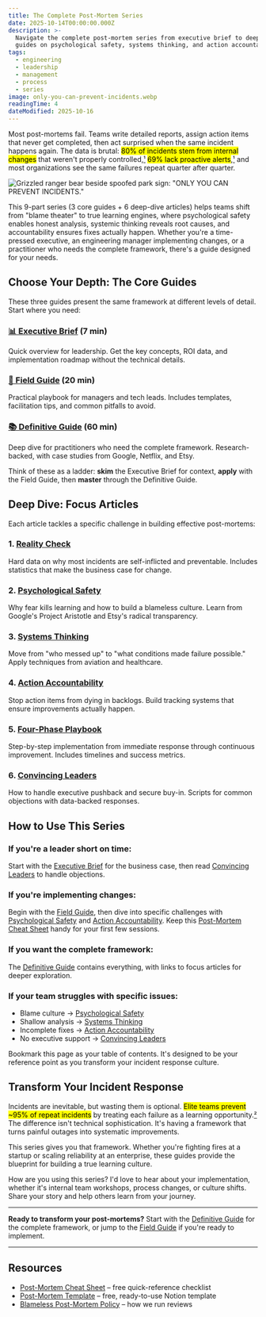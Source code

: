 ```yaml
---
title: The Complete Post-Mortem Series
date: 2025-10-14T00:00:00.000Z
description: >-
  Navigate the complete post-mortem series from executive brief to deep-dive
  guides on psychological safety, systems thinking, and action accountability.
tags:
  - engineering
  - leadership
  - management
  - process
  - series
image: only-you-can-prevent-incidents.webp
readingTime: 4
dateModified: 2025-10-16
---
```


Most post-mortems fail. Teams write detailed reports, assign action items that
never get completed, then act surprised when the same incident happens again.
The data is brutal: <mark>80% of incidents stem from internal changes</mark>
that weren't properly
controlled,[¹](/articles/post-mortem-definitive-guide#user-content-fn-1)
<mark>69% lack proactive
alerts</mark>,[¹](/articles/post-mortem-definitive-guide#user-content-fn-1) and
most organizations see the same failures repeat quarter after quarter.

![Grizzled ranger bear beside spoofed park sign: "ONLY YOU CAN PREVENT INCIDENTS."](only-you-can-prevent-incidents.webp)

This 9-part series (3 core guides + 6 deep-dive articles) helps teams shift
from "blame theater" to true learning engines, where psychological safety
enables honest analysis, systemic thinking reveals root causes, and
accountability ensures fixes actually happen. Whether you're a time-pressed
executive, an engineering manager implementing changes, or a practitioner who
needs the complete framework, there's a guide designed for your needs.

## Choose Your Depth: The Core Guides

These three guides present the same framework at different levels of detail.
Start where you need:

### [📊 Executive Brief](/articles/post-mortem-executive-brief) (7 min)

Quick overview for leadership. Get the key concepts, ROI data, and
implementation roadmap without the technical details.

### [🔧 Field Guide](/articles/post-mortem-field-guide) (20 min)

Practical playbook for managers and tech leads. Includes templates, facilitation
tips, and common pitfalls to avoid.

### [📚 Definitive Guide](/articles/post-mortem-definitive-guide) (60 min)

Deep dive for practitioners who need the complete framework. Research-backed,
with case studies from Google, Netflix, and Etsy.

Think of these as a ladder: **skim** the Executive Brief for context,
**apply** with the Field Guide, then **master** through the
Definitive Guide.

## Deep Dive: Focus Articles

Each article tackles a specific challenge in building effective post-mortems:

### 1. [Reality Check](/articles/post-mortem-reality-check)

Hard data on why most incidents are self-inflicted and preventable. Includes
statistics that make the business case for change.

### 2. [Psychological Safety](/articles/post-mortem-psychological-safety)

Why fear kills learning and how to build a blameless culture. Learn from
Google's Project Aristotle and Etsy's radical transparency.

### 3. [Systems Thinking](/articles/post-mortem-systems-thinking)

Move from "who messed up" to "what conditions made failure possible." Apply
techniques from aviation and healthcare.

### 4. [Action Accountability](/articles/post-mortem-action-accountability)

Stop action items from dying in backlogs. Build tracking systems that ensure
improvements actually happen.

### 5. [Four-Phase Playbook](/articles/post-mortem-implementation-playbook)

Step-by-step implementation from immediate response through continuous
improvement. Includes timelines and success metrics.

### 6. [Convincing Leaders](/articles/post-mortem-leadership-buy-in)

How to handle executive pushback and secure buy-in. Scripts for common
objections with data-backed responses.

## How to Use This Series

### If you're a leader short on time:

Start with the [Executive Brief](/articles/post-mortem-executive-brief) for the
business case, then read
[Convincing Leaders](/articles/post-mortem-leadership-buy-in) to handle
objections.

### If you're implementing changes:

Begin with the [Field Guide](/articles/post-mortem-field-guide), then dive into
specific challenges with
[Psychological Safety](/articles/post-mortem-psychological-safety) and
[Action Accountability](/articles/post-mortem-action-accountability). Keep this
[Post-Mortem Cheat Sheet](https://benjamincharity.notion.site/Post-Mortem-Cheat-Sheet-27b6edefd08e807ab127d93c09411e63)
handy for your first few sessions.

### If you want the complete framework:

The [Definitive Guide](/articles/post-mortem-definitive-guide) contains
everything, with links to focus articles for deeper exploration.

### If your team struggles with specific issues:

- Blame culture →
  [Psychological Safety](/articles/post-mortem-psychological-safety)
- Shallow analysis → [Systems Thinking](/articles/post-mortem-systems-thinking)
- Incomplete fixes →
  [Action Accountability](/articles/post-mortem-action-accountability)
- No executive support →
  [Convincing Leaders](/articles/post-mortem-leadership-buy-in)

Bookmark this page as your table of contents. It's designed to be your reference
point as you transform your incident response culture.

## Transform Your Incident Response

Incidents are inevitable, but wasting them is optional. <mark>Elite teams
prevent ~95% of repeat incidents</mark> by treating each failure as a learning
opportunity.[²](/articles/post-mortem-definitive-guide#user-content-fn-2) The
difference isn't technical sophistication. It's having a framework that turns
painful outages into systematic improvements.

This series gives you that framework. Whether you're fighting fires at a startup
or scaling reliability at an enterprise, these guides provide the blueprint for
building a true learning culture.

How are you using this series? I'd love to hear about your implementation,
whether it's internal team workshops, process changes, or culture shifts. Share
your story and help others learn from your journey.

---

**Ready to transform your post-mortems?** Start with the
[Definitive Guide](/articles/post-mortem-definitive-guide) for the complete
framework, or jump to the [Field Guide](/articles/post-mortem-field-guide) if
you're ready to implement.

---

## Resources

- [Post-Mortem Cheat Sheet](https://benjamincharity.notion.site/Post-Mortem-Cheat-Sheet-27b6edefd08e807ab127d93c09411e63)
  – free quick-reference checklist
- [Post-Mortem Template](https://benjamincharity.notion.site/Incident-Postmortem-Template-Blameless-26e6edefd08e80c6829bfffe0e2293fe)
  – free, ready-to-use Notion template
- [Blameless Post-Mortem Policy](https://benjamincharity.notion.site/Blameless-Post-Mortem-Policy-26e6edefd08e80dbbcffce0093471840)
  – how we run reviews
